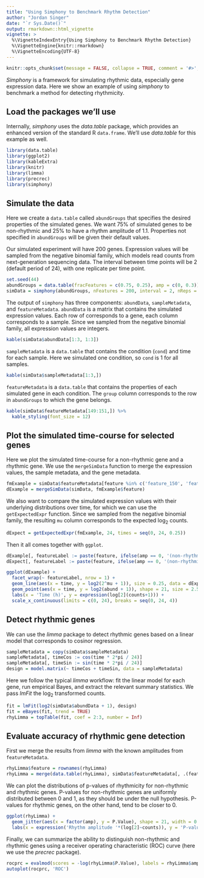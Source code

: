 ```yaml
---
title: "Using Simphony to Benchmark Rhythm Detection"
author: "Jordan Singer"
date: "`r Sys.Date()`"
output: rmarkdown::html_vignette
vignette: >
  %\VignetteIndexEntry{Using Simphony to Benchmark Rhythm Detection}
  %\VignetteEngine{knitr::rmarkdown}
  %\VignetteEncoding{UTF-8}
---
```


```r
knitr::opts_chunk$set(message = FALSE, collapse = TRUE, comment = '#>', fig.retina = 2)
```

*Simphony* is a framework for simulating rhythmic data, especially gene expression data. Here we show an example of using *simphony* to benchmark a method for detecting rhythmicity.

## Load the packages we'll use

Internally, *simphony* uses the *data.table* package, which provides an enhanced version of the standard R `data.frame`. We'll use *data.table* for this example as well.
```r
library(data.table)
library(ggplot2)
library(kableExtra)
library(knitr)
library(limma)
library(precrec)
library(simphony)
```

## Simulate the data

Here we create a `data.table` called `abundGroups` that specifies the desired properties of the simulated genes. We want 75% of simulated genes to be non-rhythmic and 25% to have a rhythm amplitude of 1.1. Properties not specified in `abundGroups` will be given their default values.

Our simulated experiment will have 200 genes. Expression values will be sampled from the negative binomial family, which models read counts from next-generation sequencing data. The interval between time points will be 2 (default period of 24), with one replicate per time point.
```r
set.seed(44)
abundGroups = data.table(fracFeatures = c(0.75, 0.25), amp = c(0, 0.3))
simData = simphony(abundGroups, nFeatures = 200, interval = 2, nReps = 1, family = 'negbinom')
```

The output of `simphony` has three components: `abundData`, `sampleMetadata`, and `featureMetadata`. `abundData` is a matrix that contains the simulated expression values. Each row of corresponds to a gene, each column corresponds to a sample. Since we sampled from the negative binomial family, all expression values are integers.
```r
kable(simData$abundData[1:3, 1:3])
```

`sampleMetadata` is a `data.table` that contains the condition (`cond`) and time for each sample. Here we simulated one condition, so `cond` is 1 for all samples.
```r
kable(simData$sampleMetadata[1:3,])
```

`featureMetadata` is a `data.table` that contains the properties of each simulated gene in each condition. The `group` column corresponds to the row in `abundGroups` to which the gene belongs.
```r
kable(simData$featureMetadata[149:151,]) %>%
  kable_styling(font_size = 12)
```

## Plot the simulated time-course for selected genes

Here we plot the simulated time-course for a non-rhythmic gene and a rhythmic gene. We use the `mergeSimData` function to merge the expression values, the sample metadata, and the gene metadata.
```r
fmExample = simData$featureMetadata[feature %in% c('feature_150', 'feature_151')]
dExample = mergeSimData(simData, fmExample$feature)
```

We also want to compare the simulated expression values with their underlying distributions over time, for which we can use the `getExpectedExpr` function. Since we sampled from the negative binomial family, the resulting `mu` column corresponds to the expected log~2~ counts.
```r
dExpect = getExpectedExpr(fmExample, 24, times = seq(0, 24, 0.25))
```

Then it all comes together with `ggplot`.
```r
dExample[, featureLabel := paste(feature, ifelse(amp == 0, '(non-rhythmic)', '(rhythmic)'))]
dExpect[, featureLabel := paste(feature, ifelse(amp == 0, '(non-rhythmic)', '(rhythmic)'))]

ggplot(dExample) +
  facet_wrap(~ featureLabel, nrow = 1) +
  geom_line(aes(x = time, y = log2(2^mu + 1)), size = 0.25, data = dExpect) +
  geom_point(aes(x = time, y = log2(abund + 1)), shape = 21, size = 2.5) +
  labs(x = 'Time (h)', y = expression(log[2](counts+1))) +
  scale_x_continuous(limits = c(0, 24), breaks = seq(0, 24, 4))
```

## Detect rhythmic genes

We can use the *limma* package to detect rhythmic genes based on a linear model that corresponds to cosinor regression. 
```r
sampleMetadata = copy(simData$sampleMetadata)
sampleMetadata[, timeCos := cos(time * 2*pi / 24)]
sampleMetadata[, timeSin := sin(time * 2*pi / 24)]
design = model.matrix(~ timeCos + timeSin, data = sampleMetadata)
```

Here we follow the typical *limma* workflow: fit the linear model for each gene, run empirical Bayes, and extract the relevant summary statistics. We pass *lmFit* the log~2~ transformed counts.
```r
fit = lmFit(log2(simData$abundData + 1), design)
fit = eBayes(fit, trend = TRUE)
rhyLimma = topTable(fit, coef = 2:3, number = Inf)
```

## Evaluate accuracy of rhythmic gene detection

First we merge the results from *limma* with the known amplitudes from `featureMetadata`.
```r
rhyLimma$feature = rownames(rhyLimma)
rhyLimma = merge(data.table(rhyLimma), simData$featureMetadata[, .(feature, amp)], by = 'feature')
```

We can plot the distributions of p-values of rhythmicity for non-rhythmic and rhythmic genes. P-values for non-rhythmic genes are uniformly distributed between 0 and 1, as they should be under the null hypothesis. P-values for rhythmic genes, on the other hand, tend to be closer to 0.
```r
ggplot(rhyLimma) +
  geom_jitter(aes(x = factor(amp), y = P.Value), shape = 21, width = 0.2) +
  labs(x = expression('Rhythm amplitude '*(log[2]~counts)), y = 'P-value of rhythmicity')
```

Finally, we can summarize the ability to distinguish non-rhythmic and rhythmic genes using a receiver operating characteristic (ROC) curve (here we use the *precrec* package).
```r
rocprc = evalmod(scores = -log(rhyLimma$P.Value), labels = rhyLimma$amp > 0)
autoplot(rocprc, 'ROC')
```
